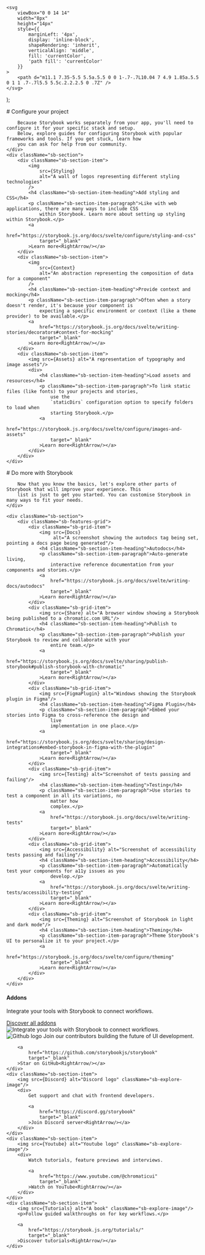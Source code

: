 

	<svg
		viewBox="0 0 14 14"
		width="8px"
		height="14px"
		style={{
			marginLeft: '4px',
			display: 'inline-block',
			shapeRendering: 'inherit',
			verticalAlign: 'middle',
			fill: 'currentColor',
			'path fill': 'currentColor'
		}}
	>
		<path d="m11.1 7.35-5.5 5.5a.5.5 0 0 1-.7-.7L10.04 7 4.9 1.85a.5.5 0 1 1 .7-.7l5.5 5.5c.2.2.2.5 0 .7Z" />
	</svg>
);

<Meta title="Configure your project" />

<div className="sb-container">
    <div className='sb-section-title'>
        # Configure your project

        Because Storybook works separately from your app, you'll need to configure it for your specific stack and setup.
        Below, explore guides for configuring Storybook with popular frameworks and tools. If you get stuck, learn how
        you can ask for help from our community.
    </div>
    <div className="sb-section">
        <div className="sb-section-item">
            <img
                src={Styling}
                alt="A wall of logos representing different styling technologies"
            />
            <h4 className="sb-section-item-heading">Add styling and CSS</h4>
            <p className="sb-section-item-paragraph">Like with web applications, there are many ways to include CSS
                within Storybook. Learn more about setting up styling within Storybook.</p>
            <a
                href="https://storybook.js.org/docs/svelte/configure/styling-and-css"
                target="_blank"
            >Learn more<RightArrow/></a>
        </div>
        <div className="sb-section-item">
            <img
                src={Context}
                alt="An abstraction representing the composition of data for a component"
            />
            <h4 className="sb-section-item-heading">Provide context and mocking</h4>
            <p className="sb-section-item-paragraph">Often when a story doesn't render, it's because your component is
                expecting a specific environment or context (like a theme provider) to be available.</p>
            <a
                href="https://storybook.js.org/docs/svelte/writing-stories/decorators#context-for-mocking"
                target="_blank"
            >Learn more<RightArrow/></a>
        </div>
        <div className="sb-section-item">
            <img src={Assets} alt="A representation of typography and image assets"/>
            <div>
                <h4 className="sb-section-item-heading">Load assets and resources</h4>
                <p className="sb-section-item-paragraph">To link static files (like fonts) to your projects and stories,
                    use the
                    `staticDirs` configuration option to specify folders to load when
                    starting Storybook.</p>
                <a
                    href="https://storybook.js.org/docs/svelte/configure/images-and-assets"
                    target="_blank"
                >Learn more<RightArrow/></a>
            </div>
        </div>
    </div>

</div>
<div className="sb-container">
    <div className='sb-section-title'>
        # Do more with Storybook

        Now that you know the basics, let's explore other parts of Storybook that will improve your experience. This
        list is just to get you started. You can customise Storybook in many ways to fit your needs.
    </div>

    <div className="sb-section">
        <div className="sb-features-grid">
            <div className="sb-grid-item">
                <img src={Docs}
                     alt="A screenshot showing the autodocs tag being set, pointing a docs page being generated"/>
                <h4 className="sb-section-item-heading">Autodocs</h4>
                <p className="sb-section-item-paragraph">Auto-generate living,
                    interactive reference documentation from your components and stories.</p>
                <a
                    href="https://storybook.js.org/docs/svelte/writing-docs/autodocs"
                    target="_blank"
                >Learn more<RightArrow/></a>
            </div>
            <div className="sb-grid-item">
                <img src={Share} alt="A browser window showing a Storybook being published to a chromatic.com URL"/>
                <h4 className="sb-section-item-heading">Publish to Chromatic</h4>
                <p className="sb-section-item-paragraph">Publish your Storybook to review and collaborate with your
                    entire team.</p>
                <a
                    href="https://storybook.js.org/docs/svelte/sharing/publish-storybook#publish-storybook-with-chromatic"
                    target="_blank"
                >Learn more<RightArrow/></a>
            </div>
            <div className="sb-grid-item">
                <img src={FigmaPlugin} alt="Windows showing the Storybook plugin in Figma"/>
                <h4 className="sb-section-item-heading">Figma Plugin</h4>
                <p className="sb-section-item-paragraph">Embed your stories into Figma to cross-reference the design and
                    live
                    implementation in one place.</p>
                <a
                    href="https://storybook.js.org/docs/svelte/sharing/design-integrations#embed-storybook-in-figma-with-the-plugin"
                    target="_blank"
                >Learn more<RightArrow/></a>
            </div>
            <div className="sb-grid-item">
                <img src={Testing} alt="Screenshot of tests passing and failing"/>
                <h4 className="sb-section-item-heading">Testing</h4>
                <p className="sb-section-item-paragraph">Use stories to test a component in all its variations, no
                    matter how
                    complex.</p>
                <a
                    href="https://storybook.js.org/docs/svelte/writing-tests"
                    target="_blank"
                >Learn more<RightArrow/></a>
            </div>
            <div className="sb-grid-item">
                <img src={Accessibility} alt="Screenshot of accessibility tests passing and failing"/>
                <h4 className="sb-section-item-heading">Accessibility</h4>
                <p className="sb-section-item-paragraph">Automatically test your components for a11y issues as you
                    develop.</p>
                <a
                    href="https://storybook.js.org/docs/svelte/writing-tests/accessibility-testing"
                    target="_blank"
                >Learn more<RightArrow/></a>
            </div>
            <div className="sb-grid-item">
                <img src={Theming} alt="Screenshot of Storybook in light and dark mode"/>
                <h4 className="sb-section-item-heading">Theming</h4>
                <p className="sb-section-item-paragraph">Theme Storybook's UI to personalize it to your project.</p>
                <a
                    href="https://storybook.js.org/docs/svelte/configure/theming"
                    target="_blank"
                >Learn more<RightArrow/></a>
            </div>
        </div>
    </div>

</div>
<div className='sb-addon'>
    <div className='sb-addon-text'>
        <h4>Addons</h4>
        <p className="sb-section-item-paragraph">Integrate your tools with Storybook to connect workflows.</p>
        <a
            href="https://storybook.js.org/integrations/"
            target="_blank"
        >Discover all addons<RightArrow/></a>
    </div>
    <div className='sb-addon-img'>
        <img src={AddonLibrary} alt="Integrate your tools with Storybook to connect workflows."/>
    </div>
</div>

<div className="sb-section sb-socials">
    <div className="sb-section-item">
        <img src={Github} alt="Github logo" className="sb-explore-image"/>
        Join our contributors building the future of UI development.

        <a
            href="https://github.com/storybookjs/storybook"
            target="_blank"
        >Star on GitHub<RightArrow/></a>
    </div>
    <div className="sb-section-item">
        <img src={Discord} alt="Discord logo" className="sb-explore-image"/>
        <div>
            Get support and chat with frontend developers.

            <a
                href="https://discord.gg/storybook"
                target="_blank"
            >Join Discord server<RightArrow/></a>
        </div>
    </div>
    <div className="sb-section-item">
        <img src={Youtube} alt="Youtube logo" className="sb-explore-image"/>
        <div>
            Watch tutorials, feature previews and interviews.

            <a
                href="https://www.youtube.com/@chromaticui"
                target="_blank"
            >Watch on YouTube<RightArrow/></a>
        </div>
    </div>
    <div className="sb-section-item">
        <img src={Tutorials} alt="A book" className="sb-explore-image"/>
        <p>Follow guided walkthroughs on for key workflows.</p>

        <a
            href="https://storybook.js.org/tutorials/"
            target="_blank"
        >Discover tutorials<RightArrow/></a>
    </div>

</div>

<style>
	{`
  .sb-container {
    margin-bottom: 48px;
  }

          .sb-section {
            width: 100%;
            display: flex;
            flex-direction: row;
            gap: 20px;
          }

          img {
            object-fit: cover;
          }

          .sb-section-title {
            margin-bottom: 32px;
          }

          .sb-section a:not(h1 a, h2 a, h3 a) {
            font-size: 14px;
          }

          .sb-section-item, .sb-grid-item {
            flex: 1;
            display: flex;
            flex-direction: column;
          }

          .sb-section-item-heading {
            padding-top: 20px !important;
            padding-bottom: 5px !important;
            margin: 0 !important;
          }
          .sb-section-item-paragraph {
            margin: 0;
            padding-bottom: 10px;
          }

          .sb-chevron {
            margin-left: 5px;
          }

          .sb-features-grid {
            display: grid;
            grid-template-columns: repeat(2, 1fr);
            grid-gap: 32px 20px;
          }

          .sb-socials {
            display: grid;
            grid-template-columns: repeat(4, 1fr);
          }

          .sb-socials p {
            margin-bottom: 10px;
          }

          .sb-explore-image {
            max-height: 32px;
            align-self: flex-start;
          }

          .sb-addon {
            width: 100%;
            display: flex;
            align-items: center;
            position: relative;
            background-color: #EEF3F8;
            border-radius: 5px;
            border: 1px solid rgba(0, 0, 0, 0.05);
            background: #EEF3F8;
            height: 180px;
            margin-bottom: 48px;
            overflow: hidden;
          }

          .sb-addon-text {
            padding-left: 48px;
            max-width: 240px;
          }

          .sb-addon-text h4 {
            padding-top: 0px;
          }

          .sb-addon-img {
            position: absolute;
            left: 345px;
            top: 0;
            height: 100%;
            width: 200%;
            overflow: hidden;
          }

          .sb-addon-img img {
            width: 650px;
            transform: rotate(-15deg);
            margin-left: 40px;
            margin-top: -72px;
            box-shadow: 0 0 1px rgba(255, 255, 255, 0);
            backface-visibility: hidden;
          }

          @media screen and (max-width: 800px) {
            .sb-addon-img {
              left: 300px;
            }
          }

          @media screen and (max-width: 600px) {
            .sb-section {
              flex-direction: column;
            }

            .sb-features-grid {
              grid-template-columns: repeat(1, 1fr);
            }

            .sb-socials {
              grid-template-columns: repeat(2, 1fr);
            }

            .sb-addon {
              height: 280px;
              align-items: flex-start;
              padding-top: 32px;
              overflow: hidden;
            }

            .sb-addon-text {
              padding-left: 24px;
            }

            .sb-addon-img {
              right: 0;
              left: 0;
              top: 130px;
              bottom: 0;
              overflow: hidden;
              height: auto;
              width: 124%;
            }

            .sb-addon-img img {
              width: 1200px;
              transform: rotate(-12deg);
              margin-left: 0;
              margin-top: 48px;
              margin-bottom: -40px;
              margin-left: -24px;
            }
          }
`}
</style>
